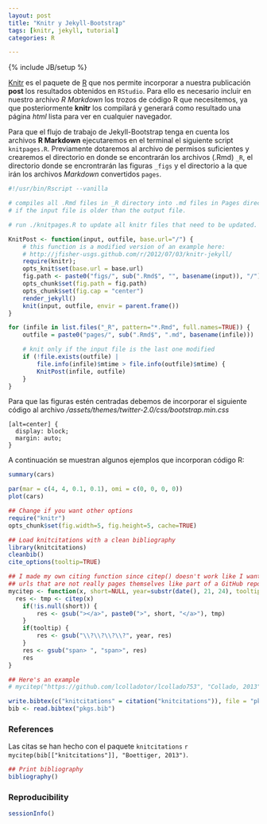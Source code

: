 ```yaml
---
layout: post
title: "Knitr y Jekyll-Bootstrap"
tags: [knitr, jekyll, tutorial]
categories: R

---
```

{% include JB/setup %}

[Knitr](http://yihui.name/knitr/) es el paquete de [R](http://www.r-project.org/) que nos permite incorporar a nuestra publicación **post** los resultados obtenidos en `RStudio`. Para ello es necesario incluir en nuestro archivo *R Markdown* los trozos de código R que necesitemos,  ya que posteriormente **knitr** los compilará y generará como resultado una página *html* lista para ver en cualquier navegador.

Para que el flujo de trabajo de Jekyll-Bootstrap tenga en cuenta los archivos **R Markdown** ejecutaremos en el terminal el siguiente script `knitpages.R`. Previamente dotaremos al archivo de permisos suficientes y crearemos el directorio en donde se encontrarán los archivos (.Rmd) `_R`, el directorio donde se encrontrarán las figuras `_figs` y el directorio a la que irán los archivos *Markdown* convertidos `pages`. 

```r
#!/usr/bin/Rscript --vanilla

# compiles all .Rmd files in _R directory into .md files in Pages directory,
# if the input file is older than the output file.

# run ./knitpages.R to update all knitr files that need to be updated.

KnitPost <- function(input, outfile, base.url="/") {
    # this function is a modified version of an example here:
    # http://jfisher-usgs.github.com/r/2012/07/03/knitr-jekyll/
    require(knitr);
    opts_knit$set(base.url = base.url)
    fig.path <- paste0("figs/", sub(".Rmd$", "", basename(input)), "/")
    opts_chunk$set(fig.path = fig.path)
    opts_chunk$set(fig.cap = "center")
    render_jekyll()
    knit(input, outfile, envir = parent.frame())
}

for (infile in list.files("_R", pattern="*.Rmd", full.names=TRUE)) {
    outfile = paste0("pages/", sub(".Rmd$", ".md", basename(infile)))

    # knit only if the input file is the last one modified
    if (!file.exists(outfile) |
        file.info(infile)$mtime > file.info(outfile)$mtime) {
        KnitPost(infile, outfile)
    }
}
```

Para que las figuras estén centradas debemos de incorporar el siguiente código al archivo */assets/themes/twitter-2.0/css/bootstrap.min.css*

    [alt=center] {
      display: block;
      margin: auto;
    }

A continuación se muestran algunos ejemplos que incorporan código R:
```r
summary(cars)
```

```r
par(mar = c(4, 4, 0.1, 0.1), omi = c(0, 0, 0, 0))
plot(cars)
```





```r
## Change if you want other options
require("knitr")
opts_chunk$set(fig.width=5, fig.height=5, cache=TRUE)

## Load knitcitations with a clean bibliography
library(knitcitations)
cleanbib()
cite_options(tooltip=TRUE)

## I made my own citing function since citep() doesn't work like I want to with
## urls that are not really pages themselves like part of a GitHub repo.
mycitep <- function(x, short=NULL, year=substr(date(), 21, 24), tooltip=TRUE) {
  res <- tmp <- citep(x)
	if(!is.null(short)) {
		res <- gsub("></a>", paste0(">", short, "</a>"), tmp)
	}		
	if(tooltip) {
		res <- gsub("\\?\\?\\?\\?", year, res)
	}
	res <- gsub("span> ", "span>", res)
	res
}

## Here's an example
# mycitep("https://github.com/lcolladotor/lcollado753", "Collado, 2013")
```
```r
write.bibtex(c("knitcitations" = citation("knitcitations")), file = "pkgs.bib")
bib <- read.bibtex("pkgs.bib")
```






### References

Las citas se han hecho con el paquete `knitcitations` `r mycitep(bib[["knitcitations"]], "Boettiger, 2013")`.


```r
## Print bibliography
bibliography()
```

### Reproducibility

```r
sessionInfo()
```
